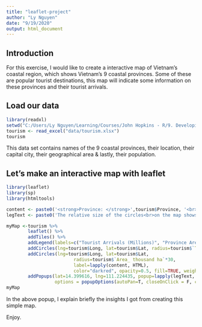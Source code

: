 ```yaml
---
title: "leaflet-project"
author: "Ly Nguyen"
date: "9/19/2020"
output: html_document
---
```


## Introduction 
For this exercise, I would like to create a interactive map of Vietnam's coastal region, which shows Vietnam's 9 coastal provinces. Some of these are popular tourist destinations, this map will indicate some information on these provinces and their tourist arrivals. 

## Load our data 
```r
library(readxl)
setwd("C:/Users/Ly Nguyen/Learning/Courses/John Hopkins - R/9. Developing Data Products/Markdown-leaflet-project")
tourism <- read_excel("data/tourism.xlsx")
tourism
```
This data set contains names of the 9 coastal provinces, their location, their capital city, their geographical area & lastly, their population. 

## Let's make an interactive map with leaflet 
```r
library(leaflet)
library(sp)
library(htmltools)

content <- paste0('<strong>Province: </strong>',tourism$Province, '<br><strong>Population (thousands people): </strong>', tourism$Pop_thousand, '<br><strong>Capital City: </strong>', tourism$Capital)
legText <- paste0('The relative size of the circles<br>on the map shows that for provinces<br>such as <strong>Da Nang, Hue & Khanh Hoa</strong>,<br>the amount of tourists outpaces<br>the area of the province,<br>suggesting a possible overdemand<br>for tourism & strain on the province capacity.<br><br>On the other hand, provinces such as <br><strong>Quang Tri, Quang Ngai & Phu Yen</strong><br>have not become tourist destinations<br>and their potential should not be overlooked.')

myMap <-tourism %>% 
        leaflet() %>% 
        addTiles() %>%
        addLegend(labels=c("Tourist Arrivals (Millions)", "Province Area (thousand ha)"), colors = c("darkslategray","darkred"), values=tourism$`Tourist Arrivals_millions`) %>%
        addCircles(lng=tourism$Long, lat=tourism$Lat, radius=tourism$`Tourist Arrivals_millions`*8000, color = "darkslategray", weight=2) %>% 
        addCircles(lng=tourism$Long, lat=tourism$Lat, 
                         radius=tourism$`Area_ thousand ha`*30, 
                         label=lapply(content, HTML), 
                         color="darkred", opacity=0.5, fill=TRUE, weight=2) %>%
        addPopups(lat=14.399616, lng=111.224435, popup=lapply(legText, HTML), 
                  options = popupOptions(autoPan=T, closeOnClick = F, closeButton=T))
myMap
```
In the above popup, I explain briefly the insights I got from creating this simple map. 

Enjoy. 



